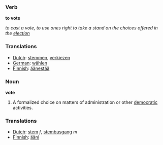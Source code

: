 === Verb ===

'''to vote'''

''to cast a vote, to use ones right to take a stand on the choices offered in the [[election]]''

=== Translations ===
*[[Dutch]]: [[stemmen]], [[verkiezen]]
*[[German]]: [[wählen]]
*[[Finnish]]: [[äänestää]]

=== Noun ===

'''vote'''

#A formalized choice on matters of administration or other [[democratic]] activities.

=== Translations ===
*[[Dutch]]: [[stem]] ''f'', [[stembusgang]] ''m''
*[[Finnish]]: [[ääni]]